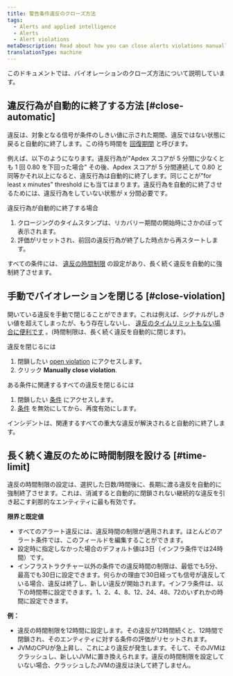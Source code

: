 ```yaml
---
title: 警告条件違反のクローズ方法
tags:
  - Alerts and applied intelligence
  - Alerts
  - Alert violations
metaDescription: Read about how you can close alerts violations manually and automatically.
translationType: machine
---
```


このドキュメントでは、バイオレーションのクローズ方法について説明しています。

## 違反行為が自動的に終了する方法 [#close-automatic]

違反は、対象となる信号が条件のしきい値に示された期間、違反ではない状態に戻ると自動的に終了します。この待ち時間を [回復期間](/docs/using-new-relic/welcome-new-relic/get-started/glossary#recovery-period) と呼びます。

例えば、以下のようになります。違反行為が"Apdex スコアが 5 分間に少なくとも 1 回 0.80 を下回った場合" その後、Apdex スコアが 5 分間連続して 0.80 と同等かそれ以上になると、違反行為は自動的に終了します。同じことが"for least x minutes" threshold にも当てはまります。違反行為を自動的に終了させるためには、違反行為をしていない状態が x 分間必要です。

違反行為が自動的に終了する場合

1. クロージングのタイムスタンプは、リカバリー期間の開始時にさかのぼって表示されます。
2. 評価がリセットされ、前回の違反行為が終了した時点から再スタートします。

すべての条件には、 [違反の時間制限](#time-limit) の設定があり、長く続く違反を自動的に強制終了させます。

## 手動でバイオレーションを閉じる [#close-violation]

開いている違反を手動で閉じることができます。これは例えば、シグナルがしきい値を超えてしまったが、もう存在しないし、 [違反のタイムリミットもない場合に便利です](#time-limit) 。(時間制限は、長く続く違反を自動的に閉じます)。

違反を閉じるには

1. 閉鎖したい [open violation](/docs/alerts/new-relic-alerts/reviewing-alert-incidents/view-violation-event-details-incidents#view-violations) にアクセスします。
2. クリック **Manually close violation**.

ある条件に関連するすべての違反を閉じるには

1. 閉鎖したい [条件](/docs/alerts/new-relic-alerts/defining-conditions/define-alert-conditions#alert-condition-view) にアクセスします。
2. [条件](/docs/alerts/new-relic-alerts/configuring-alert-policies/update-or-disable-policies-conditions#condition-on-off) を無効にしてから、再度有効にします。

<Callout variant="important">
  インシデントは、関連するすべての重大な違反が解決されると自動的に終了します。
</Callout>

## 長く続く違反のために時間制限を設ける [#time-limit]

違反の時間制限の設定は、選択した日数/時間後に、長期に渡る違反を自動的に強制終了させます。これは、消滅すると自動的に閉鎖されない継続的な違反を引き起こす刹那的なエンティティに最も有効です。

**限界と既定値**

* すべてのアラート違反には、違反時間の制限が適用されます。ほとんどのアラート条件では、このフィールドを編集することができます。
* 設定時に指定しなかった場合のデフォルト値は3日（インフラ条件では24時間）です。
* インフラストラクチャー以外の条件での違反時間の制限は、最低でも5分、最高でも30日に設定できます。何らかの理由で30日経っても信号が違反している場合、違反は終了し、新しい違反が開始されます。インフラ条件は、以下の時間帯に設定できます。1、2、4、8、12、24、48、72のいずれかの時間に設定できます。

**例：**

* 違反の時間制限を12時間に設定します。その違反が12時間続くと、12時間で閉鎖され、そのエンティティに対する条件の評価がリセットされます。
* JVMのCPUが急上昇し、これにより違反が発生します。そして、そのJVMはクラッシュし、新しいJVMに置き換えられます。違反の時間制限を設定していない場合、クラッシュしたJVMの違反は決して終了しません。

